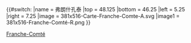 {{#switch:{{{1}}}
|name   = 弗朗什孔泰
|top    = 48.125
|bottom = 46.25
|left   = 5.25
|right  = 7.25
|image  = 381x516-Carte-Franche-Comte-A.svg
|image1 = 381x516-Franche-Comté-R.png
}}<noinclude>{{Location map/Info}}
{{Documentation}}

[[Category:法國各大區地理位置圖模板|Franche-Comté]]

</noinclude>